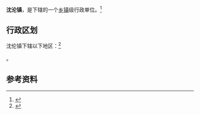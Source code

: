 {{中国乡级行政区|32/12/81/115/000}}

'''沈沦镇'''，是{{PRC admin/fullname|32/12/81/115/000|3}}下辖的一个[[乡镇|乡镇]]级行政单位。<ref>{{PRC admin/ref sgc|{{PRC admin/parent|32/12/81/115/000}}}}</ref>

== 行政区划 ==

沈伦镇下辖以下地区：<ref>{{PRC admin/ref sgc|32/12/81/115/000}}</ref>

{{PRC admin/children|32/12/81/115/000}}。

== 参考资料 ==

{{reflist}}

{{行政区划小作品}}
{{PRC admin/navcat|32/12/81/115/000}}